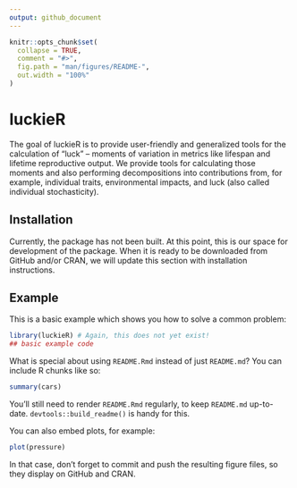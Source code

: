 ```yaml
---
output: github_document
---
```


<!-- README.md is generated from README.Rmd. Please edit that file -->

```r
knitr::opts_chunk$set(
  collapse = TRUE,
  comment = "#>",
  fig.path = "man/figures/README-",
  out.width = "100%"
)
```

# luckieR

<!-- badges: start -->
<!-- badges: end -->

The goal of luckieR is to provide user-friendly and generalized tools for the calculation of "luck" -- moments of variation in metrics like lifespan and lifetime reproductive output. We provide tools for calculating those moments and also performing decompositions into contributions from, for example, individual traits, environmental impacts, and luck (also called individual stochasticity).

## Installation

Currently, the package has not been built. At this point, this is our space for development of the package. When it is ready to be downloaded from GitHub and/or CRAN, we will update this section with installation instructions.

<!-- You can install the development version of luckieR from [GitHub](https://github.com/) with: -->

<!-- ``` r -->
<!-- # install.packages("pak") -->
<!-- pak::pak("chrissy3815/luckieR") -->
<!-- ``` -->

## Example

This is a basic example which shows you how to solve a common problem:

```r
library(luckieR) # Again, this does not yet exist!
## basic example code
```

What is special about using `README.Rmd` instead of just `README.md`? You can include R chunks like so:

```r
summary(cars)
```

You'll still need to render `README.Rmd` regularly, to keep `README.md` up-to-date. `devtools::build_readme()` is handy for this.

You can also embed plots, for example:

```r
plot(pressure)
```

In that case, don't forget to commit and push the resulting figure files, so they display on GitHub and CRAN.

